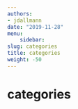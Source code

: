 ```yaml
---
authors:
- jdallmann
date: "2019-11-28"
menu: 
    sidebar:
slug: categories
title: categories
weight: -50
---
```


# categories